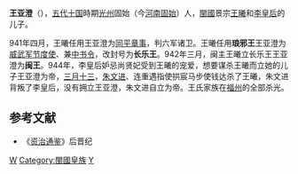 '''王亚澄'''（{{bd||？|944年|catIdx=W}}），[[五代十国|五代十国]]時期[[光州|光州]]固始（今[[河南|河南]][[固始|固始]]）人，[[閩國|閩國]]景宗[[王延羲|王曦]]和[[李皇后_(王延羲)|李皇后]]的儿子。

941年四月，王曦任用王亚澄为[[同平章事|同平章事]]，判六军诸卫。王曦任用'''琅邪王'''王亚澄为[[威武军节度使|威武军节度使]]、兼[[中书令|中书令]]，改封号为'''长乐王'''。942年三月，闽主王曦立长乐王王亚澄为'''闽王'''。944年，李皇后妒忌尚贤妃受到王曦的宠爱，想要谋杀王曦而立她的儿子王亚澄为帝，[[三月十三|三月十三]]，[[朱文进|朱文进]]、连重遇指使拱宸马步使钱达杀了王曦，朱文进背叛了李皇后，没有拥立王亚澄，朱文进自立为帝。王氏家族在[[福州|福州]]的全部杀光。

==参考文献== 
*《[[资治通鉴|资治通鉴]]》后晋纪 

{{閩國}}
[[Category:五代十国政治人物|W]]
[[Category:閩國皇族|Category:閩國皇族]]
[[Category:王姓|Y]]